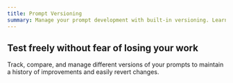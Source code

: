 ```yaml
---
title: Prompt Versioning
summary: Manage your prompt development with built-in versioning. Learn how to track changes, compare different prompt versions, and easily revert to previous iterations in the playground.
---
```


## Test freely without fear of losing your work

Track, compare, and manage different versions of your prompts to maintain a history of improvements and easily revert changes.
